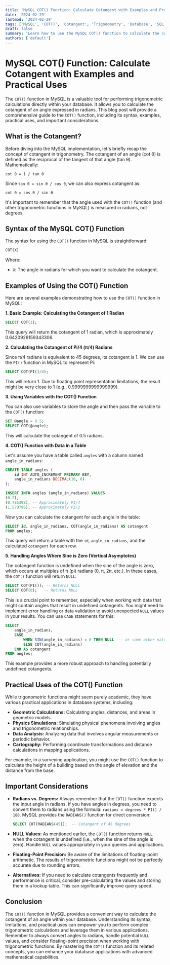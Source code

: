 ```yaml
---
title: 'MySQL COT() Function: Calculate Cotangent with Examples and Practical Uses'
date: '2024-02-29'
lastmod: '2024-02-29'
tags: ['MySQL', 'COT()', 'Cotangent', 'Trigonometry', 'Database', 'SQL', 'Mathematical Functions', 'MySQL Functions']
draft: false
summary: 'Learn how to use the MySQL COT() function to calculate the cotangent of an angle in radians. Explore practical examples and understand its applications in trigonometry and other mathematical calculations within your database.'
authors: ['default']
---
```


# MySQL COT() Function: Calculate Cotangent with Examples and Practical Uses

The `COT()` function in MySQL is a valuable tool for performing trigonometric calculations directly within your database. It allows you to calculate the cotangent of an angle expressed in radians. This blog post will provide a comprehensive guide to the `COT()` function, including its syntax, examples, practical uses, and important considerations.

## What is the Cotangent?

Before diving into the MySQL implementation, let's briefly recap the concept of cotangent in trigonometry.  The cotangent of an angle (cot θ) is defined as the reciprocal of the tangent of that angle (tan θ). Mathematically:

```
cot θ = 1 / tan θ
```

Since `tan θ = sin θ / cos θ`, we can also express cotangent as:

```
cot θ = cos θ / sin θ
```

It's important to remember that the angle used with the `COT()` function (and other trigonometric functions in MySQL) is measured in radians, not degrees.

## Syntax of the MySQL COT() Function

The syntax for using the `COT()` function in MySQL is straightforward:

```sql
COT(X)
```

Where:

*   `X`: The angle in radians for which you want to calculate the cotangent.

## Examples of Using the COT() Function

Here are several examples demonstrating how to use the `COT()` function in MySQL:

**1. Basic Example: Calculating the Cotangent of 1 Radian**

```sql
SELECT COT(1);
```

This query will return the cotangent of 1 radian, which is approximately 0.6420926159343306.

**2. Calculating the Cotangent of Pi/4 (π/4) Radians**

Since π/4 radians is equivalent to 45 degrees, its cotangent is 1.  We can use the `PI()` function in MySQL to represent Pi:

```sql
SELECT COT(PI()/4);
```

This will return 1.  Due to floating point representation limitations, the result might be very close to 1 (e.g., 0.9999999999999999).

**3. Using Variables with the COT() Function**

You can also use variables to store the angle and then pass the variable to the `COT()` function:

```sql
SET @angle = 0.5;
SELECT COT(@angle);
```

This will calculate the cotangent of 0.5 radians.

**4.  COT() Function with Data in a Table**

Let's assume you have a table called `angles` with a column named `angle_in_radians`:

```sql
CREATE TABLE angles (
    id INT AUTO_INCREMENT PRIMARY KEY,
    angle_in_radians DECIMAL(10, 6)
);

INSERT INTO angles (angle_in_radians) VALUES
(0.2),
(0.785398), -- Approximately PI/4
(1.570796); -- Approximately PI/2
```

Now you can calculate the cotangent for each angle in the table:

```sql
SELECT id, angle_in_radians, COT(angle_in_radians) AS cotangent
FROM angles;
```

This query will return a table with the `id`, `angle_in_radians`, and the calculated `cotangent` for each row.

**5. Handling Angles Where Sine is Zero (Vertical Asymptotes)**

The cotangent function is undefined when the sine of the angle is zero, which occurs at multiples of π (pi) radians (0, π, 2π, etc.).  In these cases, the `COT()` function will return `NULL`:

```sql
SELECT COT(PI()); -- Returns NULL
SELECT COT(0);   -- Returns NULL
```

This is a crucial point to remember, especially when working with data that might contain angles that result in undefined cotangents.  You might need to implement error handling or data validation to avoid unexpected `NULL` values in your results.  You can use `CASE` statements for this:

```sql
SELECT
    angle_in_radians,
    CASE
        WHEN SIN(angle_in_radians) = 0 THEN NULL  -- or some other value
        ELSE COT(angle_in_radians)
    END AS cotangent
FROM angles;
```

This example provides a more robust approach to handling potentially undefined cotangents.

## Practical Uses of the COT() Function

While trigonometric functions might seem purely academic, they have various practical applications in database systems, including:

*   **Geometric Calculations:**  Calculating angles, distances, and areas in geometric models.
*   **Physics Simulations:**  Simulating physical phenomena involving angles and trigonometric relationships.
*   **Data Analysis:**  Analyzing data that involves angular measurements or periodic behavior.
*   **Cartography:**  Performing coordinate transformations and distance calculations in mapping applications.

For example, in a surveying application, you might use the `COT()` function to calculate the height of a building based on the angle of elevation and the distance from the base.

## Important Considerations

*   **Radians vs. Degrees:**  Always remember that the `COT()` function expects the input angle in radians. If you have angles in degrees, you need to convert them to radians using the formula: `radians = degrees * PI() / 180`.  MySQL provides the `RADIANS()` function for direct conversion:

    ```sql
    SELECT COT(RADIANS(45));  -- Cotangent of 45 degrees
    ```

*   **NULL Values:** As mentioned earlier, the `COT()` function returns `NULL` when the cotangent is undefined (i.e., when the sine of the angle is zero).  Handle `NULL` values appropriately in your queries and applications.

*   **Floating-Point Precision:**  Be aware of the limitations of floating-point arithmetic.  The results of trigonometric functions might not be perfectly accurate due to rounding errors.

*   **Alternatives:**  If you need to calculate cotangents frequently and performance is critical, consider pre-calculating the values and storing them in a lookup table. This can significantly improve query speed.

## Conclusion

The `COT()` function in MySQL provides a convenient way to calculate the cotangent of an angle within your database. Understanding its syntax, limitations, and practical uses can empower you to perform complex trigonometric calculations and leverage them in various applications. Remember to always convert angles to radians, handle potential `NULL` values, and consider floating-point precision when working with trigonometric functions.  By mastering the `COT()` function and its related concepts, you can enhance your database applications with advanced mathematical capabilities.